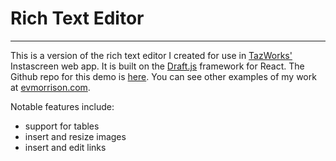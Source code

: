 # Rich Text Editor
___

This is a version of the rich text editor I created for use in [TazWorks'](https://tazworks.com) Instascreen web app. It is built on the [Draft.js](https://draftjs.org) framework for React. The Github repo for this demo is [here](https://github.com/EvanMorrison/draft-js-rte). You can see other examples of my work at [evmorrison.com](https://evmorrison.com).

Notable features include:
- support for tables
- insert and resize images
- insert and edit links
<br/>
<br/>
